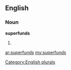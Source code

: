 ==English==

===Noun===
'''superfunds'''

# {{plural of|[[superfund]]}}

[[Category:English plurals]]

[[ar:superfunds]]
[[my:superfunds]]